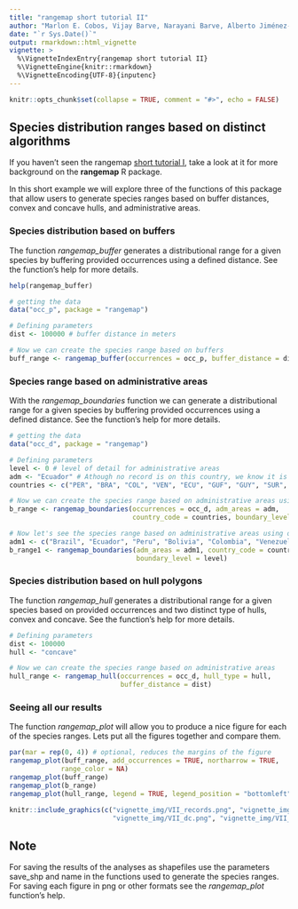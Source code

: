 ```yaml
---
title: "rangemap short tutorial II"
author: "Marlon E. Cobos, Vijay Barve, Narayani Barve, Alberto Jiménez-Valverde, and Claudia Nuñez-Penichet"
date: "`r Sys.Date()`"
output: rmarkdown::html_vignette
vignette: >
  %\VignetteIndexEntry{rangemap short tutorial II}
  %\VignetteEngine{knitr::rmarkdown}
  %\VignetteEncoding{UTF-8}{inputenc}
---
```


```r
knitr::opts_chunk$set(collapse = TRUE, comment = "#>", echo = FALSE)
```

## Species distribution ranges based on distinct algorithms

If you haven't seen the rangemap [short tutorial I](rangemap_short_tutorial_I.html), take a look at it for more background on the **rangemap** R package. 

In this short example we will explore three of the functions of this package that allow users to generate species ranges based on buffer distances, convex and concave hulls, and administrative areas.

### Species distribution based on buffers

The function *rangemap_buffer* generates a distributional range for a given species by buffering provided occurrences using a defined distance. See the function's help for more details.

```r
help(rangemap_buffer)
```

```r
# getting the data
data("occ_p", package = "rangemap")

# Defining parameters
dist <- 100000 # buffer distance in meters

# Now we can create the species range based on buffers
buff_range <- rangemap_buffer(occurrences = occ_p, buffer_distance = dist)
```

### Species range based on administrative areas

With the *rangemap_boundaries * function we can generate a distributional range for a given species by buffering provided occurrences using a defined distance. See the function's help for more details.

```r
# getting the data
data("occ_d", package = "rangemap")

# Defining parameters
level <- 0 # level of detail for administrative areas
adm <- "Ecuador" # Athough no record is on this country, we know it is in Ecuador
countries <- c("PER", "BRA", "COL", "VEN", "ECU", "GUF", "GUY", "SUR", "BOL")

# Now we can create the species range based on administrative areas using occurrence data
b_range <- rangemap_boundaries(occurrences = occ_d, adm_areas = adm, 
                               country_code = countries, boundary_level = level)
```


```r
# Now let's see the species range based on administrative areas using only names of areas
adm1 <- c("Brazil", "Ecuador", "Peru", "Bolivia", "Colombia", "Venezuela")
b_range1 <- rangemap_boundaries(adm_areas = adm1, country_code = countries,
                                boundary_level = level)
```


### Species distribution based on hull polygons

The function *rangemap_hull* generates a distributional range for a given species based on provided occurrences and two distinct type of hulls, convex and concave. See the function's help for more details.

```r
# Defining parameters
dist <- 100000
hull <- "concave"

# Now we can create the species range based on administrative areas
hull_range <- rangemap_hull(occurrences = occ_d, hull_type = hull, 
                            buffer_distance = dist)
```

### Seeing all our results

The function *rangemap_plot* will allow you to produce a nice figure for each of the species ranges. Lets put all the figures together and compare them. 

```r
par(mar = rep(0, 4)) # optional, reduces the margins of the figure
rangemap_plot(buff_range, add_occurrences = TRUE, northarrow = TRUE,
             range_color = NA)
rangemap_plot(buff_range)
rangemap_plot(b_range)
rangemap_plot(hull_range, legend = TRUE, legend_position = "bottomleft")
```

```r
knitr::include_graphics(c("vignette_img/VII_records.png", "vignette_img/VII_pe.png",
                          "vignette_img/VII_dc.png", "vignette_img/VII_dcv.png"))
```

## Note

For saving the results of the analyses as shapefiles use the parameters save_shp and name in the functions used to generate the species ranges. For saving each figure in png or other formats see the *rangemap_plot* function's help.
